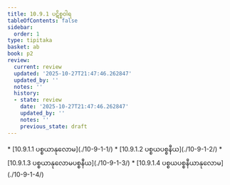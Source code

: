 ```yaml
---
title: 10.9.1 ပဋိစ္စဝါရ
tableOfContents: false
sidebar:
  order: 1
type: tipitaka
basket: ab
book: p2
review:
  current: review
  updated: '2025-10-27T21:47:46.262847'
  updated_by: ''
  notes: ''
  history:
  - state: review
    date: '2025-10-27T21:47:46.262847'
    updated_by: ''
    notes: ''
    previous_state: draft
---
```



<ReviewStatus review={frontmatter.review} showDetails={true} />

<HypothesisAnnotation frontmatter={frontmatter} />

<DynamicBreadcrumb />



<TableOfContents book="p2" section="10.9.1">
* [10.9.1.1 ပစ္စယာနုလောမ](./10-9-1-1/)
* [10.9.1.2 ပစ္စယပစ္စနီယ](./10-9-1-2/)
* [10.9.1.3 ပစ္စယာနုလောမပစ္စနီယ](./10-9-1-3/)
* [10.9.1.4 ပစ္စယပစ္စနီယာနုလောမ](./10-9-1-4/)
</TableOfContents>